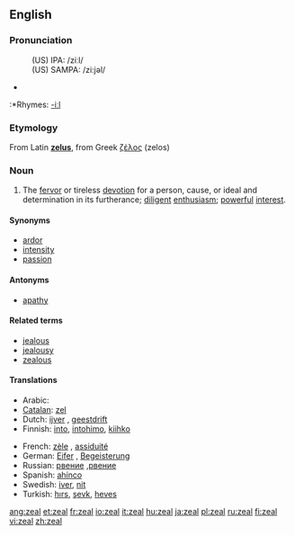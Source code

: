 ==English==

===Pronunciation===
:(US) IPA: /ziːl/
:(US) SAMPA: /zi:jəl/
*{{audio|en-us-zeal.ogg|Audio (US)}}
:*Rhymes: [[Rhymes:English:-iːl|-iːl]]

===Etymology===
From Latin '''[[zelus]]''', from Greek [[ζέλος]] (zelos)

===Noun===
{{en-noun|-}}

# The [[fervor]] or tireless [[devotion]] for a person, cause, or ideal and determination in its furtherance; [[diligent]] [[enthusiasm]]; [[powerful]] [[interest]].

====Synonyms====
*[[ardor]]
*[[intensity]]
*[[passion]]

====Antonyms====
*[[apathy]]

====Related terms====
*[[jealous]]
*[[jealousy]]
*[[zealous]]

====Translations====
{{top}}
*Arabic: {{ARchar|[[حماس]]}}
*[[Catalan]]: [[zel]] {{m}}
*Dutch: [[ijver]] {{m}}, [[geestdrift]] {{m}}
*Finnish: [[into#Finnish|into]], [[intohimo]], [[kiihko]]
{{mid}}
*French: [[zèle]] {{m}}, [[assiduité]] {{f}}
*German: [[Eifer]] {{m}}, [[Begeisterung]] {{f}}
*Russian: [[рвение]] {{m}},[[рвение]] {{f}}
*Spanish: [[ahínco]] {{m}}
*Swedish: [[iver#Swedish|iver]], [[nit]] {{c}}
*Turkish: [[hırs]], [[şevk]], [[heves]]
{{bottom}}

[[ang:zeal]]
[[et:zeal]]
[[fr:zeal]]
[[io:zeal]]
[[it:zeal]]
[[hu:zeal]]
[[ja:zeal]]
[[pl:zeal]]
[[ru:zeal]]
[[fi:zeal]]
[[vi:zeal]]
[[zh:zeal]]